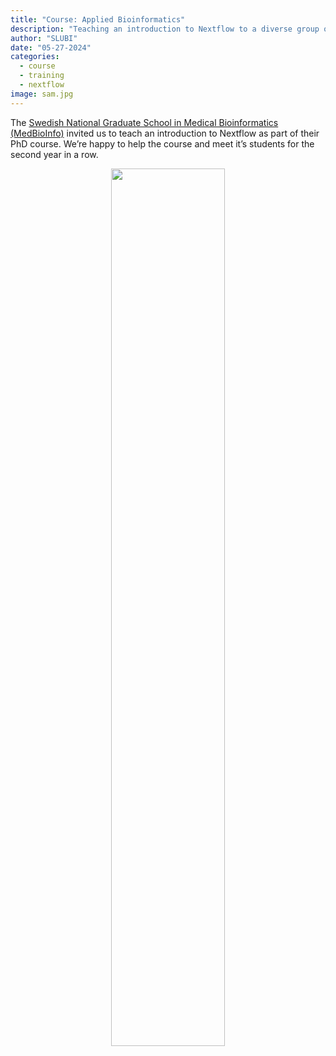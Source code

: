 ```yaml
---
title: "Course: Applied Bioinformatics"
description: "Teaching an introduction to Nextflow to a diverse group of students from all over Sweden."
author: "SLUBI"
date: "05-27-2024"
categories:
  - course
  - training
  - nextflow
image: sam.jpg
---
```


The [Swedish National Graduate School in Medical Bioinformatics (MedBioInfo)](https://www.medbioinfo.se/) invited us to teach an introduction to Nextflow as part of their PhD course. We're happy to help the course and meet it's students for the second year in a row. 

<center>
![](sam.jpg){ .class width=60%}